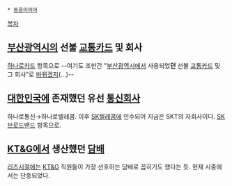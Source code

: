  * [[동음이의어]]

[[목차]]

== [[부산광역시]]의 선불 [[교통카드]] 및 회사 ==
[[하나로카드]] 항목으로 --여기도 조만간 "[[부산광역시]]에서 사용되었'''던''' 선불 [[교통카드]] 및 그 회사"로 [[캐시비|바뀌겠지]](...)--

== [[대한민국]]에 존재했'''던''' 유선 [[통신회사]] ==
하나로통신→하나로텔레콤. 이후 [[SK텔레콤]]에 인수되어 지금은 SKT의 자회사이다. [[SK브로드밴드]] 항목으로.

== [[KT&G]]에서 생산했'''던''' [[담배]] ==
[[리즈시절]]에는 [[KT&G]] 직원들이 가장 선호하는 담배로 꼽히기도 했다는 듯. 현재 시중에서는 단종되었다.
